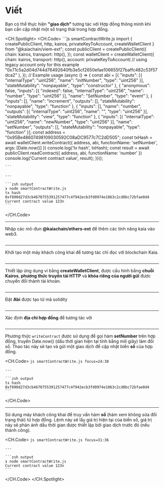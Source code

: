 # Viết

Bạn có thể thực hiện **"giao dịch"** tương tác với Hợp đồng thông minh khi bạn cần cập nhật một số trạng thái trong hợp đồng.

<CH.Spotlight>
  <CH.Code>
    ```js smartContractWrite.js
    import {
        createPublicClient,
        http,
        kairos,
        privateKeyToAccount,
        createWalletClient
    } from "@kaiachain/viem-ext";
    const publicClient = createPublicClient({
        chain: kairos,
        transport: http(),
    });
    const walletClient = createWalletClient({
        chain: kairos,
        transport: http(),
        account: privateKeyToAccount(
            // using legacy account only for this example
            "0x71c5a2d04d744d76492640fb3e5cf2650efae106655f27baffc482c53f57dca2"
        ),
    });
    // Example usage
    (async () => {
        const abi = [{ "inputs": [{ "internalType": "uint256", "name": "initNumber", "type": "uint256" }], "stateMutability": "nonpayable", "type": "constructor" }, { "anonymous": false, "inputs": [{ "indexed": false, "internalType": "uint256", "name": "number", "type": "uint256" }], "name": "SetNumber", "type": "event" }, { "inputs": [], "name": "increment", "outputs": [], "stateMutability": "nonpayable", "type": "function" }, { "inputs": [], "name": "number", "outputs": [{ "internalType": "uint256", "name": "", "type": "uint256" }], "stateMutability": "view", "type": "function" }, { "inputs": [{ "internalType": "uint256", "name": "newNumber", "type": "uint256" }], "name": "setNumber", "outputs": [], "stateMutability": "nonpayable", "type": "function" }];
        const address = "0x95Be48607498109030592C08aDC9577c7C2dD505";
        const txHash = await walletClient.writeContract({
            address,
            abi,
            functionName: 'setNumber',
            args: [Date.now()]
        })
        console.log('tx hash', txHash);
        const result = await publicClient.readContract({
            address,
            abi,
            functionName: 'number'
        })
        console.log('Current contract value', result);
    })();

    ```

    ---

    ```zsh output
    ❯ node smartContractWrite.js
    tx hash 0xf890d27d3cb4670755391257477c4f942ecb3fd0974e1863c2cd0bc72bfae0d4
    Current contract value 123n
    ```
  </CH.Code>

  ---

  Nhập các mô-đun **@kaiachain/ethers-ext** để thêm các tính năng kaia vào web3.

  ```js smartContractWrite.js focus=1:7
  ```

  ---

  Khởi tạo một máy khách công khai để tương tác chỉ đọc với blockchain Kaia.

  ```js smartContractWrite.js focus=8:11
  ```

  ---

  Thiết lập ứng dụng ví bằng **createWalletClient**, được cấu hình bằng **chuỗi Kairos**, **phương thức truyền tải HTTP** và **khóa riêng của người gửi** được chuyển đổi thành tài khoản.

  ```js smartContractWrite.js focus=12:19
  ```

  ---

  Đặt **Abi** được tạo từ mã solidity

  ```js smartContractWrite.js focus=22
  ```

  ---

  Xác định **địa chỉ hợp đồng** để tương tác với

  ```js smartContractWrite.js focus=23
  ```

  ---

  Phương thức `writeContract` được sử dụng để gọi hàm **setNumber** trên hợp đồng, truyền Date.now() (dấu thời gian hiện tại tính bằng mili giây) làm đối số. Thao tác này sẽ tạo và gửi một giao dịch để cập nhật biến **số** của hợp đồng.

  <CH.Code>
    ```js smartContractWrite.js focus=24:30
    ```

    ---

    ```zsh output
    tx hash 0xf890d27d3cb4670755391257477c4f942ecb3fd0974e1863c2cd0bc72bfae0d4
    ```
  </CH.Code>

  ---

  Sử dụng máy khách công khai để truy vấn hàm **số** (hàm xem không sửa đổi trạng thái) từ hợp đồng. Lệnh này sẽ lấy giá trị hiện tại của biến số, giá trị này sẽ phản ánh dấu thời gian được thiết lập bởi giao dịch trước đó (nếu thành công).

  <CH.Code>
    ```js smartContractWrite.js focus=31:36
    ```

    ---

    ```zsh output
    ❯ node smartContractWrite.js
    Current contract value 123n
    ```
  </CH.Code>
</CH.Spotlight>
